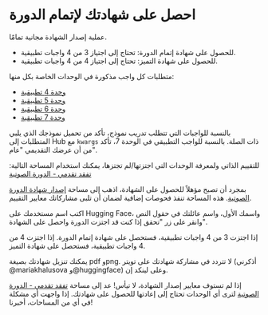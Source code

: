 # احصل على شهادتك لإتمام الدورة

عملية إصدار الشهادة مجانية تمامًا.
* للحصول على شهادة إتمام الدورة: تحتاج إلى اجتياز 3 من 4 واجبات تطبيقية.
* للحصول على شهادة التميز: تحتاج إلى اجتياز 4 من 4 واجبات تطبيقية.

متطلبات كل واجب مذكورة في الوحدات الخاصة بكل منها:
* [وحدة 4 تطبيقية](../chapter4/hands_on)
* [وحدة 5 تطبيقية](../chapter5/hands_on)
* [وحدة 6 تطبيقية](../chapter6/hands_on)
* [وحدة 7 تطبيقية](../chapter7/hands_on)

بالنسبة للواجبات التي تتطلب تدريب نموذج، تأكد من تحميل نموذجك الذي يلبي المتطلبات إلى Hub مع `kwargs` ذات الصلة.
بالنسبة للواجب التطبيقي في الوحدة 7، تأكد من أن عرضك التقديمي "عام".

للتقييم الذاتي ولمعرفة الوحدات التي اجتزتها/لم تجتزها، يمكنك استخدام المساحة التالية:
[تفقد تقدمي - الدورة الصوتية](https://huggingface.co/spaces/MariaK/Check-my-progress-Audio-Course)

بمجرد أن تصبح مؤهلاً للحصول على الشهادة، اذهب إلى مساحة [إصدار شهادة الدورة الصوتية](https://huggingface.co/spaces/MariaK/Audio-Course-Certification).
هذه المساحة تنفذ فحوصات إضافية لضمان أن تلبى مشاركاتك معايير التقييم.

اكتب اسم مستخدمك على Hugging Face، واسمك الأول، واسم عائلتك في حقول النص وانقر على زر "تحقق إذا كنت قد اجتزت الدورة واحصل على الشهادة".

إذا اجتزت 3 من 4 واجبات تطبيقية، فستحصل على شهادة إتمام الدورة.
إذا اجتزت 4 من 4 واجبات تطبيقية، فستحصل على شهادة التميز.

يمكنك تنزيل شهادتك بصيغة pdf وpng. لا تتردد في مشاركة شهادتك على تويتر
(أذكرني @mariakhalusova و@huggingface) وعلى لينكد إن.

إذا لم تستوف معايير إصدار الشهادة، لا تيأس! عد إلى مساحة
[تفقد تقدمي - الدورة الصوتية](https://huggingface.co/spaces/MariaK/Check-my-progress-Audio-Course) لترى أي الوحدات تحتاج إلى إعادتها للحصول على شهادتك. إذا واجهت أي مشكلة في أي من المساحات،
أخبرنا!